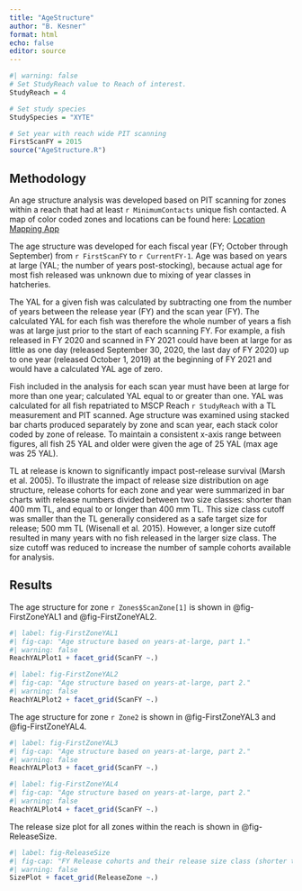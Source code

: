 ```yaml
---
title: "AgeStructure"
author: "B. Kesner"
format: html
echo: false
editor: source
---
```


```r
#| warning: false
# Set StudyReach value to Reach of interest.
StudyReach = 4

# Set study species
StudySpecies = "XYTE"

# Set year with reach wide PIT scanning
FirstScanFY = 2015
source("AgeStructure.R")
```

## Methodology

An age structure analysis was developed based on PIT scanning for zones within a reach that had at least `r MinimumContacts` unique fish contacted. A map of color coded zones and locations can be found here: [Location Mapping App](https://brian-kesner.shinyapps.io/LocationMapping/)

The age structure was developed for each fiscal year (FY; October through September) from `r FirstScanFY` to `r CurrentFY-1`. Age was based on years at large (YAL; the number of years post-stocking), because actual age for most fish released was unknown due to mixing of year classes in hatcheries.

The YAL for a given fish was calculated by subtracting one from the number of years between the release year (FY) and the scan year (FY). The calculated YAL for each fish was therefore the whole number of years a fish was at large just prior to the start of each scanning FY. For example, a fish released in FY 2020 and scanned in FY 2021 could have been at large for as little as one day (released September 30, 2020, the last day of FY 2020) up to one year (released October 1, 2019) at the beginning of FY 2021 and would have a calculated YAL age of zero.

Fish included in the analysis for each scan year must have been at large for more than one year; calculated YAL equal to or greater than one. YAL was calculated for all fish repatriated to MSCP Reach `r StudyReach` with a TL measurement and PIT scanned. Age structure was examined using stacked bar charts produced separately by zone and scan year, each stack color coded by zone of release. To maintain a consistent x-axis range between figures, all fish 25 YAL and older were given the age of 25 YAL (max age was 25 YAL).

TL at release is known to significantly impact post-release survival (Marsh et al. 2005). To illustrate the impact of release size distribution on age structure, release cohorts for each zone and year were summarized in bar charts with release numbers divided between two size classes: shorter than 400 mm TL, and equal to or longer than 400 mm TL. This size class cutoff was smaller than the TL generally considered as a safe target size for release; 500 mm TL (Wisenall et al. 2015). However, a longer size cutoff resulted in many years with no fish released in the larger size class. The size cutoff was reduced to increase the number of sample cohorts available for analysis.

## Results

The age structure for zone `r Zones$ScanZone[1]` is shown in @fig-FirstZoneYAL1 and @fig-FirstZoneYAL2.

```r
#| label: fig-FirstZoneYAL1
#| fig-cap: "Age structure based on years-at-large, part 1."
#| warning: false
ReachYALPlot1 + facet_grid(ScanFY ~.)

```

```r
#| label: fig-FirstZoneYAL2
#| fig-cap: "Age structure based on years-at-large, part 2."
#| warning: false
ReachYALPlot2 + facet_grid(ScanFY ~.)

```

The age structure for zone `r Zone2` is shown in @fig-FirstZoneYAL3 and @fig-FirstZoneYAL4.

```r
#| label: fig-FirstZoneYAL3
#| fig-cap: "Age structure based on years-at-large, part 2."
#| warning: false
ReachYALPlot3 + facet_grid(ScanFY ~.)
```

```r
#| label: fig-FirstZoneYAL4
#| fig-cap: "Age structure based on years-at-large, part 2."
#| warning: false
ReachYALPlot4 + facet_grid(ScanFY ~.)
```

The release size plot for all zones within the reach is shown in @fig-ReleaseSize.

```r
#| label: fig-ReleaseSize
#| fig-cap: "FY Release cohorts and their release size class (shorter than 400 mm TL or 400 mm TL and longer)."
#| warning: false
SizePlot + facet_grid(ReleaseZone ~.)
```
